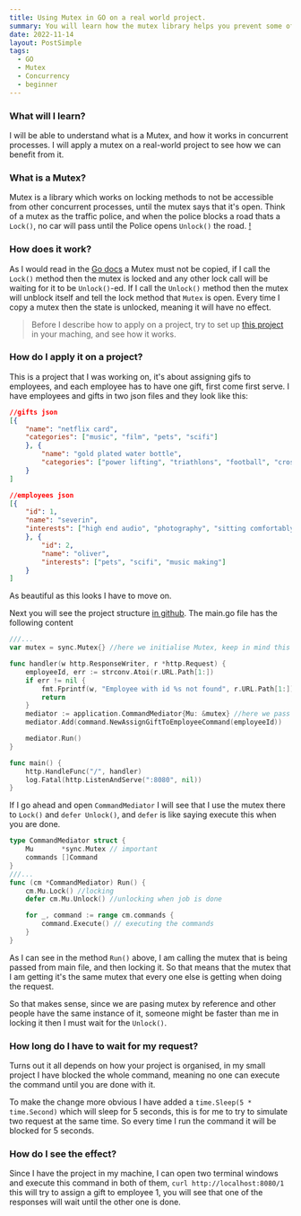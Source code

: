 ```yaml
---
title: Using Mutex in GO on a real world project.
summary: You will learn how the mutex library helps you prevent some of the issues in concurrent world.
date: 2022-11-14
layout: PostSimple
tags:
  - GO
  - Mutex
  - Concurrency
  - beginner
---
```


<TOCInline toc={props.toc} asDisclosure />

### What will I learn?

I will be able to understand what is a Mutex,
and how it works in concurrent processes.
I will apply a mutex on a real-world project to see how we can benefit from it.

### What is a Mutex?

Mutex is a library which works on locking methods to not be accessible from other concurrent processes,
until the mutex says that it's open.
Think of a mutex as the traffic police, and when the police blocks a road thats a `Lock()`, no car will pass until the Police opens `Unlock()` the road.
[!](https://kanbanzone.com/wp-content/uploads/2020/01/blocked-road.jpg)

### How does it work?

As I would read in the [Go docs](https://pkg.go.dev/sync#Mutex) a Mutex must not be copied,
if I call the `Lock()` method then the mutex is locked and any other lock call will be waiting for it to be `Unlock()`-ed.
If I call the `Unlock()` method then the mutex will unblock itself and tell the lock method that `Mutex` is open.
Every time I copy a mutex then the state is unlocked, meaning it will have no effect.

> Before I describe how to apply on a project, try to set up [this project](https://github.com/Diarselimi/giftem#readme) in your maching, and see how it works.

### How do I apply it on a project?

This is a project that I was working on, it's about assigning gifs to employees, and each employee has to have one gift,
first come first serve.
I have employees and gifts in two json files and they look like this:

```json:gifts.json
//gifts json
[{
    "name": "netflix card",
    "categories": ["music", "film", "pets", "scifi"]
    }, {
        "name": "gold plated water bottle",
        "categories": ["power lifting", "triathlons", "football", "crossfit", "handball", "running"]
    }
]

//employees json
[{
    "id": 1,
    "name": "severin",
    "interests": ["high end audio", "photography", "sitting comfortably"]
    }, {
        "id": 2,
        "name": "oliver",
        "interests": ["pets", "scifi", "music making"]
    }
]
```

As beautiful as this looks I have to move on.

Next you will see the project structure [in github](https://github.com/Diarselimi/giftem).
The main.go file has the following content

```go:main.go
///...
var mutex = sync.Mutex{} //here we initialise Mutex, keep in mind this is outside of the methods.

func handler(w http.ResponseWriter, r *http.Request) {
    employeeId, err := strconv.Atoi(r.URL.Path[1:])
    if err != nil {
        fmt.Fprintf(w, "Employee with id %s not found", r.URL.Path[1:])
        return
    }
    mediator := application.CommandMediator{Mu: &mutex} //here we pass the mutex by reference
    mediator.Add(command.NewAssignGiftToEmployeeCommand(employeeId))

    mediator.Run()
}

func main() {
    http.HandleFunc("/", handler)
    log.Fatal(http.ListenAndServe(":8080", nil))
}
```

If I go ahead and open `CommandMediator` I will see that I use the mutex there to `Lock()` and `defer Unlock()`,
and `defer` is like saying execute this when you are done.

```go
type CommandMediator struct {
    Mu       *sync.Mutex // important
    commands []Command
}
///...
func (cm *CommandMediator) Run() {
    cm.Mu.Lock() //locking
    defer cm.Mu.Unlock() //unlocking when job is done

    for _, command := range cm.commands {
        command.Execute() // executing the commands
    }
}

```

As I can see in the method `Run()` above, I am calling the mutex that is being passed from main file, and then locking it.
So that means that the mutex that I am getting it's the same mutex that every one else is getting when doing the request.

So that makes sense, since we are pasing mutex by reference and other people have the same instance of it,
someone might be faster than me in locking it then I must wait for the `Unlock()`.

### How long do I have to wait for my request?

Turns out it all depends on how your project is organised, in my small project I have blocked the whole command,
meaning no one can execute the command until you are done with it.

To make the change more obvious I have added a `time.Sleep(5 * time.Second)` which will sleep for 5 seconds,
this is for me to try to simulate two request at the same time.
So every time I run the command it will be blocked for 5 seconds.

### How do I see the effect?

Since I have the project in my machine, I can open two terminal windows and execute this command in both of them,
`curl http://localhost:8080/1` this will try to assign a gift to employee 1,
you will see that one of the responses will wait until the other one is done.
